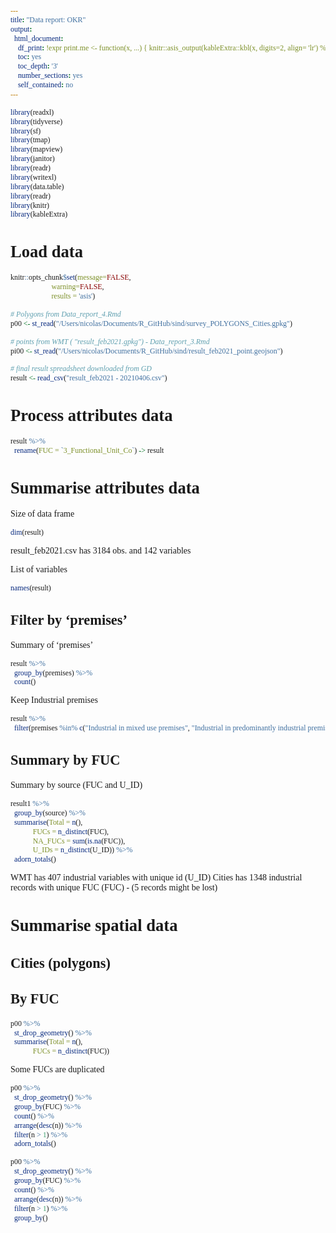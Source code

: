 ```yaml
---
title: "Data report: OKR"
output:
  html_document:
    df_print: !expr print.me <- function(x, ...) { knitr::asis_output(kableExtra::kbl(x, digits=2, align= 'lr') %>% kable_styling(full_width = F))}
    toc: yes
    toc_depth: '3'
    number_sections: yes
    self_contained: no
---
```


<!-- https://bookdown.org/yihui/rmarkdown/html-document.html#data-frame-printing -->

```{=html}
<style>
* {font-family: "Trebuchet MS"}h1{font-size: 190%}h2{font-size: 160%}h3{font-size: 150%}h4{font-size: 130%}h5{font-size: 110%}h6{font-size: 90%}
.r code {
    white-space: pre;
}
</style>
```
```r
library(readxl)
library(tidyverse)
library(sf)
library(tmap)
library(mapview)
library(janitor)
library(readr)
library(writexl)
library(data.table)
library(readr)
library(knitr)
library(kableExtra)
```

# Load data

```r
knitr::opts_chunk$set(message=FALSE, 
                      warning=FALSE,
                      results = 'asis')
```

```r
# Polygons from Data_report_4.Rmd
p00 <- st_read("/Users/nicolas/Documents/R_GitHub/sind/survey_POLYGONS_Cities.gpkg")

# points from WMT ( "result_feb2021.gpkg") - Data_report_3.Rmd
pi00 <- st_read("/Users/nicolas/Documents/R_GitHub/sind/result_feb2021_point.geojson")

# final result spreadsheet downloaded from GD
result <- read_csv("result_feb2021 - 20210406.csv")
```

# Process attributes data

```r
result %>%
  rename(FUC = `3_Functional_Unit_Co`) -> result
```

# Summarise attributes data

Size of data frame  
```r
dim(result)
```

result_feb2021.csv has 3184 obs. and 142 variables

List of variables  
```r
names(result)
```

## Filter by 'premises'

Summary of 'premises'
```r
result %>%
  group_by(premises) %>%
  count()
```

Keep Industrial premises

```r
result %>%
  filter(premises %in% c("Industrial in mixed use premises", "Industrial in predominantly industrial premises")) -> result1
```

## Summary by FUC

Summary by source (FUC and U_ID)
```r
result1 %>%
  group_by(source) %>%
  summarise(Total = n(),
            FUCs = n_distinct(FUC),
            NA_FUCs = sum(is.na(FUC)),
            U_IDs = n_distinct(U_ID)) %>%
  adorn_totals()
```

WMT has 407 industrial variables with unique id (U_ID)
Cities has 1348 industrial records with unique FUC (FUC) - (5 records might be lost)

# Summarise spatial data

## Cities (polygons)

## By FUC
```r
p00 %>%
  st_drop_geometry() %>%
  summarise(Total = n(),
            FUCs = n_distinct(FUC))
```

Some FUCs are duplicated

```r
p00 %>%
  st_drop_geometry() %>%
  group_by(FUC) %>%
  count() %>%
  arrange(desc(n)) %>%
  filter(n > 1) %>%
  adorn_totals()
```

```r
p00 %>%
  st_drop_geometry() %>%
  group_by(FUC) %>%
  count() %>%
  arrange(desc(n)) %>%
  filter(n > 1) %>%
  group_by()
```


